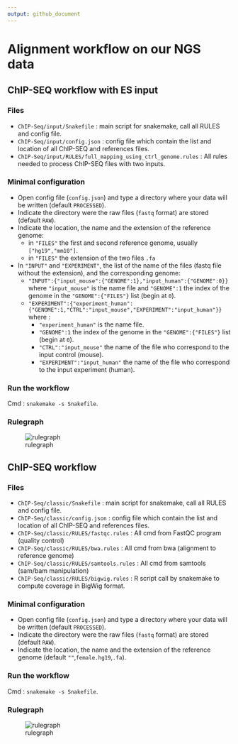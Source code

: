 ```yaml
---
output: github_document
---
```


# Alignment workflow on our NGS data

## ChIP-SEQ workflow with ES input

### Files

* `ChIP-Seq/input/Snakefile` : main script for snakemake, call all RULES and config file.
* `ChIP-Seq/input/config.json` : config file which contain the list and location of all ChIP-SEQ and references files.
* `ChIP-Seq/input/RULES/full_mapping_using_ctrl_genome.rules` : All rules needed to process ChIP-SEQ files with two inputs.

### Minimal configuration

* Open config file (`config.json`) and type a directory where your data will be written (default `PROCESSED`).
* Indicate the directory were the raw files (`fastq` format) are stored (default `RAW`).
* Indicate the location, the name and the extension of the reference genome:
    * in `"FILES"` the first and second reference genome, usually `["hg19","mm10"]`.
    * in `"FILES"` the extension of the two files `.fa`
* In `"INPUT"` and `"EXPERIMENT"`, the list of the name of the files (fastq file without the extension), and the corresponding genome:
    * `"INPUT":{"input_mouse":{"GENOME":1},"input_human":{"GENOME":0}}` where `"input_mouse"` is the name file and `"GENOME":1` the index of the genome in the `"GENOME":{"FILES"}` list (begin at `0`).
    * `"EXPERIMENT":{"experiment_human":{"GENOME":1,"CTRL":"input_mouse","EXPERIMENT":"input_human"}}` where :
        * `"experiment_human"` is the name file.
        * `"GENOME":1` the index of the genome in the `"GENOME":{"FILES"}` list (begin at `0`).
        * `"CTRL":"input_mouse"` the name of the file who correspond to the input control (mouse).
        * `"EXPERIMENT":"input_human"` the name of the file who correspond to the input experiment (human).

### Run the workflow

Cmd : `snakemake -s Snakefile`.

### Rulegraph

![rulegraph](ChIP-Seq/input/rulegraph.svg)

## ChIP-SEQ workflow

### Files

* `ChIP-Seq/classic/Snakefile` : main script for snakemake, call all RULES and config file.
* `ChIP-Seq/classic/config.json` : config file which contain the list and location of all ChIP-SEQ and references files.
* `ChIP-Seq/classic/RULES/fastqc.rules` : All cmd from FastQC program (quality control)
* `ChIP-Seq/classic/RULES/bwa.rules` : All cmd from bwa (alignment to reference genome)
* `ChIP-Seq/classic/RULES/samtools.rules` : All cmd from samtools (sam/bam manipulation)
* `ChIP-Seq/classic/RULES/bigwig.rules` : R script call by snakemake to compute coverage in BigWig format.

### Minimal configuration

* Open config file (`config.json`) and type a directory where your data will be written (default `PROCESSED`).
* Indicate the directory were the raw files (`fastq` format) are stored (default `RAW`).
* Indicate the location, the name and the extension of the reference genome (default `""`,`female.hg19`,`.fa`).

### Run the workflow

Cmd : `snakemake -s Snakefile`.

### Rulegraph

![rulegraph](ChIP-Seq/classic/rulegraph_chipseq.png)